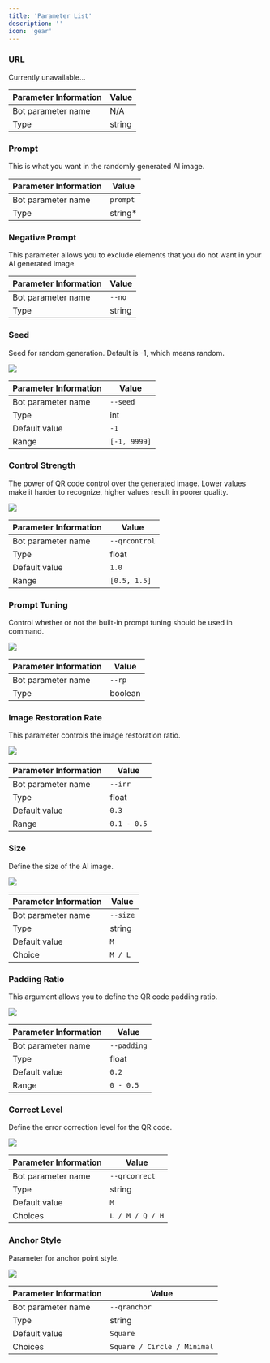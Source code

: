 ```yaml
---
title: 'Parameter List'
description: ''
icon: 'gear'
---
```


### URL

Currently unavailable...

| Parameter Information | Value  |
|-----------------------|--------|
| Bot parameter name    | N/A    |
| Type                  | string |


### Prompt

This is what you want in the randomly generated AI image.

| Parameter Information | Value    |
|-----------------------|----------|
| Bot parameter name    | `prompt` |
| Type                  | string*  |


### Negative Prompt

This parameter allows you to exclude elements that you do not want in your AI generated image.

| Parameter Information | Value  |
|-----------------------|--------|
| Bot parameter name    | `--no` |
| Type                  | string |


### Seed

Seed for random generation. Default is -1, which means random.

<Frame caption="x: seed / y: prompt">
    <img src="/images/params-xy/seed.jpg" style={{ borderRadius: '0.5rem' }} />
</Frame>

| Parameter Information | Value        |
|-----------------------|--------------|
| Bot parameter name    | `--seed`     |
| Type                  | int          |
| Default value         | `-1`         |
| Range                 | `[-1, 9999]` |


### Control Strength

The power of QR code control over the generated image. Lower values make it harder to recognize, higher values result in poorer quality.

<Frame caption="x: control strength (0.5 - 1.5) / y: seed">
    <img src="/images/params-xy/control.jpg" style={{ borderRadius: '0.5rem' }} />
</Frame>

| Parameter Information | Value         |
|-----------------------|---------------|
| Bot parameter name    | `--qrcontrol` |
| Type                  | float         |
| Default value         | `1.0`         |
| Range                 | `[0.5, 1.5]`  |


### Prompt Tuning

Control whether or not the built-in prompt tuning should be used in command.

<Frame caption="x: prompt / y: prompt tuning (false / true)">
    <img src="/images/params-xy/tuning.jpg" style={{ borderRadius: '0.5rem' }} />
</Frame>

| Parameter Information | Value   |
|-----------------------|---------|
| Bot parameter name    | `--rp`  |
| Type                  | boolean |


### Image Restoration Rate

This parameter controls the image restoration ratio.

<Frame caption="x: seed / y: restoration rate (0.0 - 0.5)">
    <img src="/images/params-xy/restore.jpg" style={{ borderRadius: '0.5rem' }} />
</Frame>

| Parameter Information | Value       |
|-----------------------|-------------|
| Bot parameter name    | `--irr`     |
| Type                  | float       |
| Default value         | `0.3`       |
| Range                 | `0.1 - 0.5` |


### Size

Define the size of the AI image.

<Frame caption="x: seed / y: size (1152 / 1536)">
    <img src="/images/params-xy/size.jpg" style={{ borderRadius: '0.5rem' }} />
</Frame>

| Parameter Information | Value    |
|-----------------------|----------|
| Bot parameter name    | `--size` |
| Type                  | string   |
| Default value         | `M`      |
| Choice                | `M / L`  |


### Padding Ratio

This argument allows you to define the QR code padding ratio.

<Frame caption="x: seed / y: padding ratio (0.1 - 0.5)">
    <img src="/images/params-xy/padding.jpg" style={{ borderRadius: '0.5rem' }} />
</Frame>

| Parameter Information | Value       |
|-----------------------|-------------|
| Bot parameter name    | `--padding` |
| Type                  | float       |
| Default value         | `0.2`       |
| Range                 | `0 - 0.5`   |


### Correct Level

Define the error correction level for the QR code.

<Frame caption="x: seed / y: correct level (L / M / Q / H)">
    <img src="/images/params-xy/level.jpg" style={{ borderRadius: '0.5rem' }} />
</Frame>

| Parameter Information | Value           |
|-----------------------|-----------------|
| Bot parameter name    | `--qrcorrect`   |
| Type                  | string          |
| Default value         | `M`             |
| Choices               | `L / M / Q / H` |


### Anchor Style

Parameter for anchor point style.

<Frame caption="x: seed / y: anchor style (Square / Circle / Minimal)">
    <img src="/images/params-xy/level.jpg" style={{ borderRadius: '0.5rem' }} />
</Frame>

| Parameter Information | Value                       |
|-----------------------|-----------------------------|
| Bot parameter name    | `--qranchor`                |
| Type                  | string                      |
| Default value         | `Square`                    |
| Choices               | `Square / Circle / Minimal` |